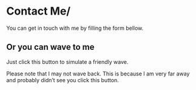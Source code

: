
# Contact Me/

You can get in touch with me by filling the form bellow.

## Or you can wave to me

Just click this button to simulate a friendly wave.

<Wave />

Please note that I may not wave back. This is because I am very far away and probably didn’t see you click this button.

